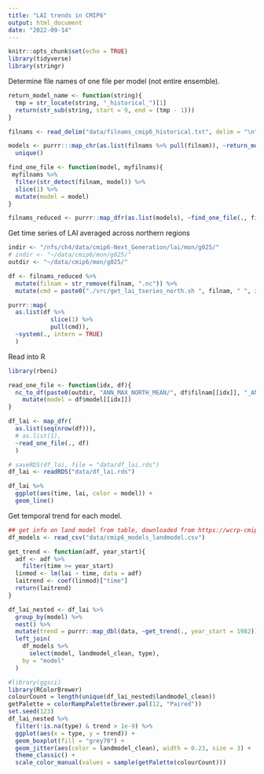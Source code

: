 ```yaml
---
title: "LAI trends in CMIP6"
output: html_document
date: "2022-09-14"
---
```


```r
knitr::opts_chunk$set(echo = TRUE)
library(tidyverse)
library(stringr)
```

Determine file names of one file per model (not entire ensemble).
```r
return_model_name <- function(string){
  tmp = str_locate(string, "_historical_")[1]
  return(str_sub(string, start = 9, end = (tmp - 1)))
}

filnams <- read_delim("data/filnams_cmip6_historical.txt", delim = "\n")

models <- purrr:::map_chr(as.list(filnams %>% pull(filnam)), ~return_model_name(.)) %>% 
  unique()

find_one_file <- function(model, myfilnams){
 myfilnams %>% 
  filter(str_detect(filnam, model)) %>% 
  slice(1) %>% 
  mutate(model = model)
}

filnams_reduced <- purrr::map_dfr(as.list(models), ~find_one_file(., filnams))
```

<!-- Download files. -->
<!-- ```{r} -->
<!-- indir <- "/nfs/ch4/data/cmip6-Next_Generation/lai/mon/g025/" -->
<!-- outdir <- "~/data/cmip6/mon/g025/" -->

<!-- df <- filnams_reduced %>%  -->
<!--   mutate(cmd = paste0("scp bestocke@euler.ethz.ch:/nfs/ch4/data/cmip6-Next_Generation/lai/mon/g025/", filnam, " ", outdir)) -->

<!-- out <- purrr::map(as.list(df %>% pull(cmd)), ~system(., intern = TRUE)) -->
<!-- ``` -->

Get time series of LAI averaged across northern regions
```r
indir <- "/nfs/ch4/data/cmip6-Next_Generation/lai/mon/g025/"
# indir <- "~/data/cmip6/mon/g025/"
outdir <- "~/data/cmip6/mon/g025/"

df <- filnams_reduced %>% 
  mutate(filnam = str_remove(filnam, ".nc")) %>% 
  mutate(cmd = paste0("./src/get_lai_tseries_north.sh ", filnam, " ", indir, " ", outdir))

purrr::map(
  as.list(df %>% 
            slice(1) %>% 
            pull(cmd)), 
  ~system(., intern = TRUE)
  )
```

Read into R
```r
library(rbeni)

read_one_file <- function(idx, df){
  nc_to_df(paste0(outdir, "ANN_MAX_NORTH_MEAN/", df$filnam[[idx]], "_ANN_MAX_NORTH_MEAN.nc"), varnam = "lai") %>% 
    mutate(model = df$model[[idx]])
}

df_lai <- map_dfr(
  as.list(seq(nrow(df))),
  # as.list(1),
  ~read_one_file(., df)
  )
```

```r
# saveRDS(df_lai, file = "data/df_lai.rds")
df_lai <- readRDS("data/df_lai.rds")

df_lai %>% 
  ggplot(aes(time, lai, color = model)) +
  geom_line()
```

Get temporal trend for each model.
```r
## get info on land model from table, downloaded from https://wcrp-cmip.github.io/CMIP6_CVs/docs/CMIP6_source_id.html
df_models <- read_csv("data/cmip6_models_landmodel.csv")

get_trend <- function(adf, year_start){
  adf <- adf %>% 
    filter(time >= year_start)
  linmod <- lm(lai ~ time, data = adf)
  laitrend <- coef(linmod)["time"]
  return(laitrend)
}

df_lai_nested <- df_lai %>% 
  group_by(model) %>% 
  nest() %>% 
  mutate(trend = purrr::map_dbl(data, ~get_trend(., year_start = 1982))) %>% 
  left_join(
    df_models %>% 
      select(model, landmodel_clean, type),
    by = "model"
  )

#library(ggsci)
library(RColorBrewer)
colourCount = length(unique(df_lai_nested$landmodel_clean))
getPalette = colorRampPalette(brewer.pal(12, "Paired"))
set.seed(123)
df_lai_nested %>% 
  filter(!is.na(type) & trend > 1e-9) %>% 
  ggplot(aes(x = type, y = trend)) +
  geom_boxplot(fill = "grey70") +
  geom_jitter(aes(color = landmodel_clean), width = 0.23, size = 3) +
  theme_classic() + 
  scale_color_manual(values = sample(getPalette(colourCount)))
```
